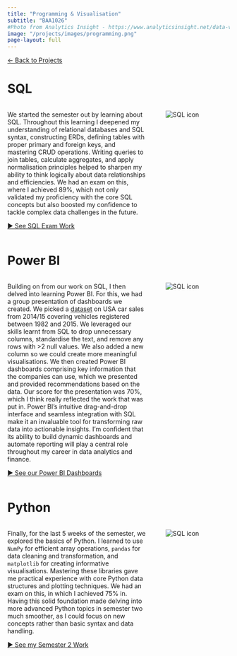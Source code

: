 ```yaml
---
title: "Programming & Visualisation"
subtitle: "BAA1026"
#Photo from Analytics Insight - https://www.analyticsinsight.net/data-visualization/essential-programming-languages-for-data-visualization
image: "/projects/images/programming.png"
page-layout: full
---
```

<a href="/projects.qmd" class="back-button">← Back to Projects</a>

# SQL

::: columns
::: {.column width="65%"}
We started the semester out by learning about SQL. Throughout this learning I deepened my understanding of relational databases and SQL syntax, constructing ERDs, defining tables with proper primary and foreign keys, and mastering CRUD operations. Writing queries to join tables, calculate aggregates, and apply normalisation principles helped to sharpen my ability to think logically about data relationships and efficiencies. We had an exam on this, where I achieved 89%, which not only validated my proficiency with the core SQL concepts but also boosted my confidence to tackle complex data challenges in the future.

[► See SQL Exam Work](SQL/SQL_exam.qmd){.btn .btn-primary}
:::

::: {.column width="35%" .text-center}
<img src="/projects/images/sql_icon.jpg"
     alt="SQL icon"
     class="bordered-image"
     style="max-width:100%;height:auto; margin-left:1.5rem" />
:::
:::

# Power BI
::: columns
::: {.column width="65%"}
Building on from our work on SQL, I then delved into learning Power BI. For this, we had a group presentation of dashboards we created. We picked a [dataset](https://www.kaggle.com/datasets/syedanwarafridi/vehicle-sales-data){.projects-link} on USA car sales from 2014/15 covering vehicles registered between 1982 and 2015. We leveraged our skills learnt from SQL to drop unnecessary columns, standardise the text, and remove any rows with >2 null values. We also added a new column so we could create more meaningful visualisations. We then created Power BI dashboards comprising key information that the companies can use, which we presented and provided recommendations based on the data. Our score for the presentation was 70%, which I think really reflected the work that was put in. Power BI’s intuitive drag-and-drop interface and seamless integration with SQL make it an invaluable tool for transforming raw data into actionable insights. I’m confident that its ability to build dynamic dashboards and automate reporting will play a central role throughout my career in data analytics and finance.

[► See our Power BI Dashboards](PowerBI/powerbi.qmd){.btn .btn-primary}
:::

::: {.column width="35%" .text-center}
<img src="/projects/images/powerbi.png" alt="SQL icon" 
class="bordered-image"
style="max-width:100%;height:auto; margin-left:1.5rem;" />
:::
:::

# Python
::: columns
::: {.column width="65%"}


Finally, for the last 5 weeks of the semester, we explored the basics of Python. I learned to use `NumPy` for efficient array operations, `pandas` for data cleaning and transformation, and `matplotlib` for creating informative visualisations. Mastering these libraries gave me practical experience with core Python data structures and plotting techniques. We had an exam on this, in which I achieved 75% in. Having this solid foundation made delving into more advanced Python topics in semester two much smoother, as I could focus on new concepts rather than basic syntax and data handling.

[► See my Semester 2 Work](baa1027_adv_python.qmd){.btn .btn-primary}

:::

::: {.column width="35%" .text-center}
<img src="/projects/images/python2.png" alt="SQL icon" 
class="bordered-image"
style="max-width:100%;height:auto; margin-left:1.5rem;" />
:::
:::